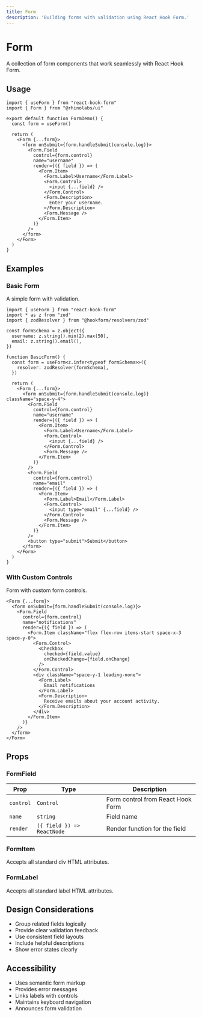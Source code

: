 ```yaml
---
title: Form
description: 'Building forms with validation using React Hook Form.'
---
```



# Form

A collection of form components that work seamlessly with React Hook Form.

## Usage

```tsx
import { useForm } from "react-hook-form"
import { Form } from "@rhinolabs/ui"

export default function FormDemo() {
  const form = useForm()
  
  return (
    <Form {...form}>
      <form onSubmit={form.handleSubmit(console.log)}>
        <Form.Field
          control={form.control}
          name="username"
          render={({ field }) => (
            <Form.Item>
              <Form.Label>Username</Form.Label>
              <Form.Control>
                <input {...field} />
              </Form.Control>
              <Form.Description>
                Enter your username.
              </Form.Description>
              <Form.Message />
            </Form.Item>
          )}
        />
      </form>
    </Form>
  )
}
```

## Examples

### Basic Form

A simple form with validation.

```tsx
import { useForm } from "react-hook-form"
import * as z from "zod"
import { zodResolver } from "@hookform/resolvers/zod"

const formSchema = z.object({
  username: z.string().min(2).max(50),
  email: z.string().email(),
})

function BasicForm() {
  const form = useForm<z.infer<typeof formSchema>>({
    resolver: zodResolver(formSchema),
  })

  return (
    <Form {...form}>
      <form onSubmit={form.handleSubmit(console.log)} className="space-y-4">
        <Form.Field
          control={form.control}
          name="username"
          render={({ field }) => (
            <Form.Item>
              <Form.Label>Username</Form.Label>
              <Form.Control>
                <input {...field} />
              </Form.Control>
              <Form.Message />
            </Form.Item>
          )}
        />
        <Form.Field
          control={form.control}
          name="email"
          render={({ field }) => (
            <Form.Item>
              <Form.Label>Email</Form.Label>
              <Form.Control>
                <input type="email" {...field} />
              </Form.Control>
              <Form.Message />
            </Form.Item>
          )}
        />
        <button type="submit">Submit</button>
      </form>
    </Form>
  )
}
```

### With Custom Controls

Form with custom form controls.

```tsx
<Form {...form}>
  <form onSubmit={form.handleSubmit(console.log)}>
    <Form.Field
      control={form.control}
      name="notifications"
      render={({ field }) => (
        <Form.Item className="flex flex-row items-start space-x-3 space-y-0">
          <Form.Control>
            <Checkbox
              checked={field.value}
              onCheckedChange={field.onChange}
            />
          </Form.Control>
          <div className="space-y-1 leading-none">
            <Form.Label>
              Email notifications
            </Form.Label>
            <Form.Description>
              Receive emails about your account activity.
            </Form.Description>
          </div>
        </Form.Item>
      )}
    />
  </form>
</Form>
```

## Props

### FormField

| Prop | Type | Description |
|------|------|-------------|
| `control` | `Control` | Form control from React Hook Form |
| `name` | `string` | Field name |
| `render` | `({ field }) => ReactNode` | Render function for the field |

### FormItem

Accepts all standard div HTML attributes.

### FormLabel

Accepts all standard label HTML attributes.

## Design Considerations

- Group related fields logically
- Provide clear validation feedback
- Use consistent field layouts
- Include helpful descriptions
- Show error states clearly

## Accessibility

- Uses semantic form markup
- Provides error messages
- Links labels with controls
- Maintains keyboard navigation
- Announces form validation
